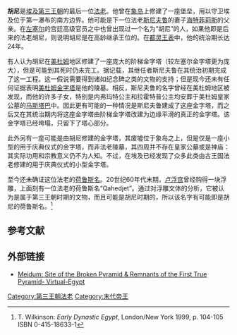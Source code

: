 {{Pharaoh Infobox |
    Alt= Hu, Houni, Hoeni<ref name="names">[http://www.phouka.com/pharaoh/pharaoh/dynasties/dyn03/05huni.html Huni] accessed November 18, 2006</ref> |
    Name= 胡尼 | 
    Image = Huni-StatueHead BrooklynMuseum.png|
Caption=一位古王国法老的花岗岩头像，<br>一般被认为是胡尼|
    NomenHiero= <hiero>V28-A24-N35:Z4:D40</hiero>|
Nomen='''胡尼'''<br />The Smiter<ref name="names2">Clayton, Peter A. (1994) ''Chronicle of the Pharaohs: the reign-by-reign record of the rulers and dynasties of ancient Egypt'' p42. Thames and Hudson, New York, ISBN 0500050740</ref> |
HomenHiero=<hiero>V28-A24-N35:Z4:D40</hiero>|
Horus=Qahedjet|
HorusHiero=<hiero>N29-S1</hiero>|
 Reign=2637–2613 BCE<ref name="names2"/><br> 26年（曼涅托王表），<br>24年（都灵王表） |
    Predecessor= [[哈巴_(法老)|哈巴]] |
    Successor= [[斯尼夫鲁|斯尼夫鲁]]（第四王朝） |
    Spouse= [[美勒桑克一世|美勒桑克一世]] |
    Children= 斯尼夫鲁 |
    Dynasty=[[埃及第三王朝|埃及第三王朝]] |
    Father= 胡尼 |
    Died= 约公元前2613年|
    Monuments= 位于象岛的阶梯金字塔(?),<br>[[美杜姆金字塔|美杜姆金字塔]] (部分) |
}}

'''胡尼'''是[[埃及第三王朝|埃及第三王朝]]的最后一位[[法老|法老]]。他曾在[[象岛_(埃及)|象岛]]上修建了一座堡垒，用以守卫埃及位于第一瀑布的南方边界。他可能是下一位法老[[斯尼夫鲁|斯尼夫鲁]]的妻子[[海特菲莉斯|海特菲莉斯]]的父亲。在[[左塞尔|左塞尔]]的宫廷高级官员之中也曾出现过一个名为“胡尼”的人，如果他即是后来的法老胡尼，则说明胡尼是在高龄继承王位的。在[[都灵王表|都灵王表]]中，他的统治期长达24年。

有人认为胡尼在[[美杜姆|美杜姆]]地区修建了一座庞大的阶梯金字塔（较左塞尔金字塔更为庞大），但是可能到其死时仍未完工。据记载，其继任者斯尼夫鲁在其统治初期完成了这一工程。这一假说需要得到诸如纪念碑之类的文物的支持；但是现今还未有任何证据表明[[美杜姆金字塔|美杜姆金字塔]]是他的陵墓。相反，斯尼夫鲁的名字曾经在美杜姆地区被发现，而他的许多子女，特别是内弗玛特公主和拉霍特普公主均安葬于美杜姆皇家公墓的[[马斯塔巴|马斯塔巴]]中。因此更有可能的一种情况是斯尼夫鲁建成了这座金字塔，而之后又在其统治期内将这座金字塔由阶梯金字塔改建为边缘平滑的真正的金字塔。该金字塔已经垮塌，只留下了塔心部分。

此外另有一座可能是由胡尼修建的金字塔，其废墟位于象岛之上，但是仅是一座小型的用于庆典仪式的金字塔，而非法老陵墓，其四周并不存在皇家公墓或是神庙：其实际功用和宗教意义仍不为人知。不过，在埃及已经发现了众多此类由古王国法老修建的用于庆典仪式的小型金字塔。

至今还未确证这位法老的[[荷鲁斯名|荷鲁斯名]]。20世纪60年代末期，[[卢浮宫|卢浮宫]]曾经购得一块浮雕，上面刻有一位法老的荷鲁斯名“Qahedjet”。通过对浮雕文体的分析，它被认为是属于第三王朝时期的文物，而且可能是胡尼时期的，所以该名字有可能即是胡尼的荷鲁斯名。<ref>T. Wilkinson: ''Early Dynastic Egypt'', London/New York 1999, p. 104-105 ISBN 0-415-18633-1</ref>

==参考文献==
<references/>

==外部链接==
* [https://web.archive.org/web/20180702052708/http://www.virtual-egypt.com/newhtml/pyramids/meidum/meidum.htm Meidum: Site of the Broken Pyramid & Remnants of the First True Pyramid- Virtual-Egypt]

{{Pharaoh | Prev=[[哈巴_(法老)|哈巴]] | Dynasty=[[埃及第三王朝|第三王朝]] | Next=[[斯尼夫鲁|斯尼夫鲁]]（第四王朝）}}

[[Category:第三王朝法老|Category:第三王朝法老]]
{{著名埃及统治者}}
[[Category:末代帝王|Category:末代帝王]]